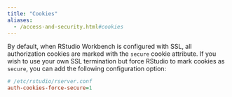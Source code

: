 ```yaml
---
title: "Cookies"
aliases:
  - /access-and-security.html#cookies
---
```


By default, when RStudio Workbench is configured with SSL, all authorization cookies are marked with the `secure` cookie attribute. If you wish to use your own SSL termination but force RStudio to mark cookies as `secure`, you can add the following configuration option:

```ini
# /etc/rstudio/rserver.conf
auth-cookies-force-secure=1
```

